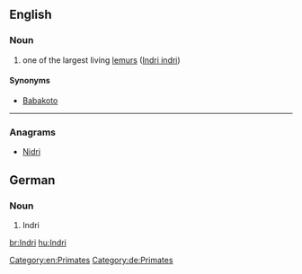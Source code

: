 ==English==
{{wikipedia}}

===Noun===
{{en-noun|sg=Indri}}
# one of the largest living [[lemur]]s ([[Indri indri]])
====Synonyms====
* [[Babakoto]]
[[Category:en:Primates]]
----
{{wikipedia|lang=de}}

===Anagrams===
* [[Nidri#English|Nidri]]
==German==

===Noun===
{{de-noun|g=m|genitive=Indris|plural=Indris}}
# Indri
[[Category:de:Primates]]

[[br:Indri]]
[[hu:Indri]]